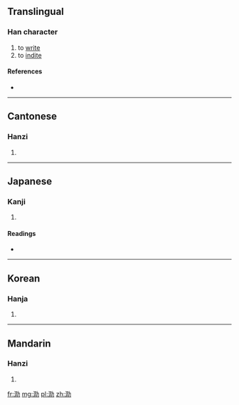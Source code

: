 ==Translingual==

===Han character===
{{Han char|rn=85|rad=水|as=05|sn=8|four=3412<sub>7</sub>|canj=水弓中尸 (ENLS)}}

# to [[write]]
# to [[indite]]

====References====
* {{Han ref|kx=0616.040|dkj=17283|dj=1009.180|hdz=31576.010|uh=6CD0|ud=27856|bh=CCF8|bd=52472}}

----

==Cantonese==

===Hanzi===
{{yue-hanzi|jyut=|y=lak6}}

# {{defn|Cantonese|sort=水05}}

----

==Japanese==

===Kanji===
{{ja-kanji|grade=|rs=水05}}

# {{defn|Japanese|sort=水05}}

====Readings====
* {{ja-readings|on=[[りょく]] (ryoku)|kun=[[ふみ]] (fumi)}}

----

==Korean==

===Hanja===
{{ko-hanja|hangeul=륵>늑|eumhun=|rv=reuk>neuk|mr=rŭk>nŭk|y=luk>nuk}}

# {{defn|Korean|sort=水05}}

----

==Mandarin==

===Hanzi===
{{cmn-hanzi|pin=[[lè]] ([[le4]])|wg=le<sup>4</sup>}}

# {{defn|Mandarin|sort=水05}}

[[fr:泐]]
[[mg:泐]]
[[pl:泐]]
[[zh:泐]]